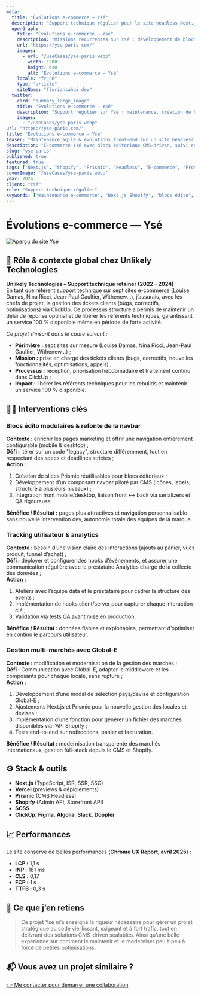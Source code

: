 ```yaml
---
meta:
  title: "Évolutions e-commerce — Ysé"
  description: "Support technique régulier pour le site headless Next.js × Shopify de Ysé : création de blocs marketing, refonte de la navbar, tracking et ouverture de marchés."
  openGraph:
    title: "Évolutions e-commerce — Ysé"
    description: "Missions récurrentes sur Ysé : développement de blocs édito, refonte de la navigation, mise en place du suivi utilisateur et gestion multi-marchés."
    url: "https://yse-paris.com/"
    images:
      - url: "/useCases/yse-paris.webp"
        width: 1200
        height: 630
        alt: "Évolutions e-commerce — Ysé"
    locale: "fr_FR"
    type: "article"
    siteName: "floriansahbi.dev"
  twitter:
    card: "summary_large_image"
    title: "Évolutions e-commerce — Ysé"
    description: "Support régulier sur Ysé : maintenance, création de blocs marketing, tracking et gestion internationale."
    images:
      - "/useCases/yse-paris.webp"
url: "https://yse-paris.com/"
title: "Évolutions e-commerce — Ysé"
teaser: "Maintenance agile & évolutions front-end sur un site headless Next.js × Shopify"
description: "E-commerce Ysé avec blocs éditoriaux CMS-driven, suivi analytique et expansion multi-marchés Next.js × Shopify."
slug: "yse-paris"
published: true
featured: true
tags: ["Next.js", "Shopify", "Prismic", "Headless", "E-commerce", "Frontend", "Internationalisation", "Tracking"]
coverImage: "/useCases/yse-paris.webp"
year: 2024
client: "Ysé"
role: "Support technique régulier"
keywords: ["maintenance e-commerce", "Next.js Shopify", "blocs édito", "tracking utilisateur", "multi-marchés"]
---
```


# Évolutions e-commerce — Ysé

[![Aperçu du site Ysé](/useCases/yse-paris.webp)](https://yse-paris.com/)

## 🧭 Rôle & contexte global chez Unlikely Technologies

**Unlikely Technologies – Support technique retainer (2022 – 2024)**  
En tant que référent support technique sur sept sites e-commerce (Louise Damas, Nina Ricci, Jean-Paul Gaultier, Withenew…), j’assurais, avec les chefs de projet, la gestion des tickets clients (bugs, correctifs, optimisations) via ClickUp. Ce processus structuré a permis de maintenir un délai de réponse optimal et de libérer les référents techniques, garantissant un service 100 % disponible même en période de forte activité.

*Ce projet s’inscrit dans le cadre suivant :*
- **Périmètre :** sept sites sur mesure (Louise Damas, Nina Ricci, Jean-Paul Gaultier, Withenew…) ;  
- **Mission :** prise en charge des tickets clients (bugs, correctifs, nouvelles fonctionnalités, optimisations, appels) ;  
- **Processus :** réception, priorisation hebdomadaire et traitement continu dans ClickUp ;  
- **Impact :** libérer les référents techniques pour les rebuilds et maintenir un service 100 % disponible.

## 👩‍💻 Interventions clés

### Blocs édito modulaires & refonte de la navbar  
**Contexte :** enrichir les pages marketing et offrir une navigation entièrement configurable (mobile & desktop) ;  
**Défi :** itérer sur un code "legacy", structuré différemment, tout en respectant des specs et deadlines strictes ;  
**Action :**  
1. Création de slices Prismic réutilisables pour blocs éditoriaux ;  
2. Développement d’un composant navbar piloté par CMS (icônes, labels, structure à plusieurs niveaux) ;  
3. Intégration front mobile/desktop, liaison front ↔ back via serializers et QA rigoureuse.  

**Bénéfice / Résultat :** pages plus attractives et navigation personnalisable sans nouvelle intervention dev, autonomie totale des équipes de la marque.

### Tracking utilisateur & analytics  
**Contexte :** besoin d’une vision claire des interactions (ajouts au panier, vues produit, tunnel d’achat) ;  
**Défi :** déployer et configurer des hooks d’événements, et assurer une communication régulière avec le prestataire Analytics chargé de la collecte des données ;  
**Action :**  
1. Ateliers avec l’équipe data et le prestataire pour cadrer la structure des events ;  
2. Implémentation de hooks client/server pour capturer chaque interaction clé ;  
3. Validation via tests QA avant mise en production.  

**Bénéfice / Résultat :** données fiables et exploitables, permettant d’optimiser en continu le parcours utilisateur.

### Gestion multi-marchés avec Global-E  
**Contexte :** modification et modernisation de la gestion des marchés ;  
**Défi :** Communication avec Global-E, adapter le middleware et les composants pour chaque locale, sans rupture ;  
**Action :**  
1. Développement d’une modal de sélection pays/devise et configuration Global-E ;  
2. Ajustements Next.js et Prismic pour la nouvelle gestion des locales et devises ;  
3. Implémentation d’une fonction pour générer un fichier des marchés disponibles via l’API Shopify ;  
4. Tests end-to-end sur redirections, panier et facturation.  

**Bénéfice / Résultat :** modernisation transparente des marchés internationaux, gestion full-stack depuis le CMS et Shopify.

## ⚙️ Stack & outils

- **Next.js** (TypeScript, ISR, SSR, SSG)
- **Vercel** (previews & déploiements)
- **Prismic** (CMS Headless)
- **Shopify** (Admin API, Storefront API)
- **SCSS**
- **ClickUp**, **Figma**, **Algolia**, **Slack**, **Doppler**

## 📈 Performances

Le site conserve de belles performances (**Chrome UX Report, avril 2025**) :  
- **LCP :** 1,1 s  
- **INP :** 181 ms  
- **CLS :** 0,17  
- **FCP :** 1 s  
- **TTFB :** 0,3 s  

## 🧠 Ce que j’en retiens

> Ce projet Ysé m’a enseigné la rigueur nécessaire pour gérer un projet stratégique au code vieillissant, exigeant et à fort trafic, tout en délivrant des solutions CMS-driven scalables. Ainsi qu’une belle expérience sur comment le maintenir et le moderniser peu à peu à force de petites optimisations.

## 📬 Vous avez un projet similaire ?

[👉 Me contacter pour démarrer une collaboration](https://floriansahbi.dev/fr/contact)
